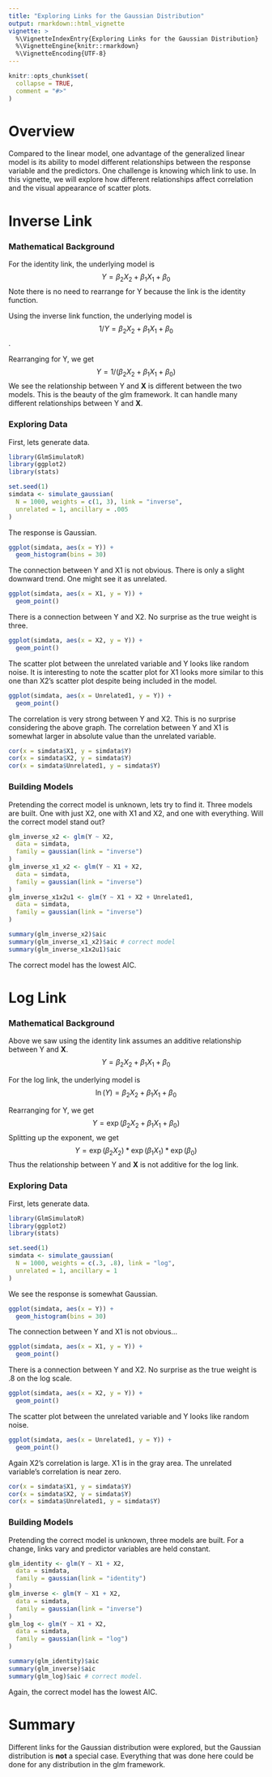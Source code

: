 ---
title: "Exploring Links for the Gaussian Distribution"
output: rmarkdown::html_vignette
vignette: >
  %\VignetteIndexEntry{Exploring Links for the Gaussian Distribution}
  %\VignetteEngine{knitr::rmarkdown}
  %\VignetteEncoding{UTF-8}
---

```{r, include = FALSE}
knitr::opts_chunk$set(
  collapse = TRUE,
  comment = "#>"
)
```

# Overview
Compared to the linear model, one advantage of the generalized linear model is its ability to model different relationships between the response variable and the predictors. One challenge is knowing which link to use. In this vignette, we will explore how different relationships affect correlation and the visual appearance of scatter plots.

# Inverse Link

### Mathematical Background
For the identity link, the underlying model is 
$$Y = \beta_2X_2 + \beta_1X_1 + \beta_0$$
Note there is no need to rearrange for Y because the link is the identity function.


Using the inverse link function, the underlying model is $$ 1/Y = \beta_2X_2 + \beta_1X_1 + \beta_0$$.

Rearranging for Y, we get 
$$
Y = 1 / (\beta_2X_2 + \beta_1X_1 + \beta_0)
$$
We see the relationship between Y and **X** is different between the two models. This is the beauty of the glm framework. It can handle many different relationships between Y and **X**.

### Exploring Data
First, lets generate data. 
```{r}
library(GlmSimulatoR)
library(ggplot2)
library(stats)

set.seed(1)
simdata <- simulate_gaussian(
  N = 1000, weights = c(1, 3), link = "inverse",
  unrelated = 1, ancillary = .005
)
```

The response is Gaussian.
```{r}
ggplot(simdata, aes(x = Y)) +
  geom_histogram(bins = 30)
```


The connection between Y and X1 is not obvious. There is only a slight downward trend. One might see it as unrelated. 
```{r}
ggplot(simdata, aes(x = X1, y = Y)) +
  geom_point()
```

There is a connection between Y and X2. No surprise as the true weight is three.
```{r}
ggplot(simdata, aes(x = X2, y = Y)) +
  geom_point()
```

The scatter plot between the unrelated variable and Y looks like random noise. It is interesting to note the scatter plot for X1 looks more similar to this one than X2's scatter plot despite being included in the model.
```{r}
ggplot(simdata, aes(x = Unrelated1, y = Y)) +
  geom_point()
```

The correlation is very strong between Y and X2. This is no surprise considering the above graph. The correlation between Y and X1 is somewhat larger in absolute value than the unrelated variable.

```{r}
cor(x = simdata$X1, y = simdata$Y)
cor(x = simdata$X2, y = simdata$Y)
cor(x = simdata$Unrelated1, y = simdata$Y)
```

### Building Models
Pretending the correct model is unknown, lets try to find it. Three models are built. One with just X2, one with X1 and X2, and one with everything. Will the correct model stand out?

```{r}
glm_inverse_x2 <- glm(Y ~ X2,
  data = simdata,
  family = gaussian(link = "inverse")
)
glm_inverse_x1_x2 <- glm(Y ~ X1 + X2,
  data = simdata,
  family = gaussian(link = "inverse")
)
glm_inverse_x1x2u1 <- glm(Y ~ X1 + X2 + Unrelated1,
  data = simdata,
  family = gaussian(link = "inverse")
)

summary(glm_inverse_x2)$aic
summary(glm_inverse_x1_x2)$aic # correct model
summary(glm_inverse_x1x2u1)$aic
```

The correct model has the lowest AIC.

# Log Link

### Mathematical Background
Above we saw using the identity link assumes an additive relationship between Y and **X**.
$$Y = \beta_2X_2 + \beta_1X_1 + \beta_0$$

For the log link, the underlying model is 
$$\ln(Y) = \beta_2X_2 + \beta_1X_1 + \beta_0$$

Rearranging for Y, we get 
$$
Y = \exp (\beta_2X_2 + \beta_1X_1 + \beta_0)
$$
Splitting up the exponent, we get
$$
Y = \exp (\beta_2X_2) * \exp (\beta_1X_1) * \exp (\beta_0)
$$
Thus the relationship between Y and **X** is not additive for the log link.

### Exploring Data
First, lets generate data. 
```{r}
library(GlmSimulatoR)
library(ggplot2)
library(stats)

set.seed(1)
simdata <- simulate_gaussian(
  N = 1000, weights = c(.3, .8), link = "log",
  unrelated = 1, ancillary = 1
)
```

We see the response is somewhat Gaussian.
```{r}
ggplot(simdata, aes(x = Y)) +
  geom_histogram(bins = 30)
```


The connection between Y and X1 is not obvious...
```{r}
ggplot(simdata, aes(x = X1, y = Y)) +
  geom_point()
```

There is a connection between Y and X2. No surprise as the true weight is .8 on the log scale.
```{r}
ggplot(simdata, aes(x = X2, y = Y)) +
  geom_point()
```

The scatter plot between the unrelated variable and Y looks like random noise.
```{r}
ggplot(simdata, aes(x = Unrelated1, y = Y)) +
  geom_point()
```

Again X2's correlation is large. X1 is in the gray area. The unrelated variable's correlation is near zero.

```{r}
cor(x = simdata$X1, y = simdata$Y)
cor(x = simdata$X2, y = simdata$Y)
cor(x = simdata$Unrelated1, y = simdata$Y)
```

### Building Models
Pretending the correct model is unknown, three models are built. For a change, links vary and predictor variables are held constant.

```{r}
glm_identity <- glm(Y ~ X1 + X2,
  data = simdata,
  family = gaussian(link = "identity")
)
glm_inverse <- glm(Y ~ X1 + X2,
  data = simdata,
  family = gaussian(link = "inverse")
)
glm_log <- glm(Y ~ X1 + X2,
  data = simdata,
  family = gaussian(link = "log")
)

summary(glm_identity)$aic
summary(glm_inverse)$aic
summary(glm_log)$aic # correct model.
```

Again, the correct model has the lowest AIC.

# Summary
Different links for the Gaussian distribution were explored, but the Gaussian distribution is **not** a special case. Everything that was done here could be done for any distribution in the glm framework.


